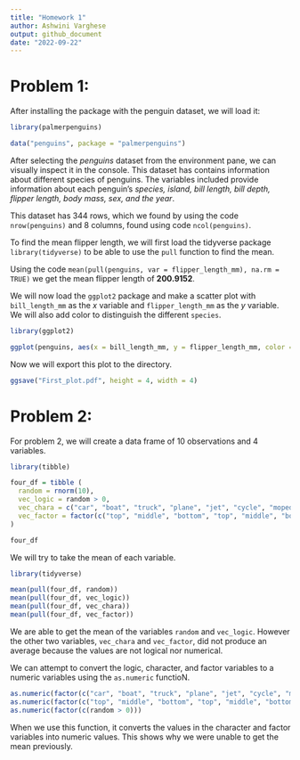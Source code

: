 ```yaml
---
title: "Homework 1"
author: Ashwini Varghese
output: github_document
date: "2022-09-22"
---
```


# Problem 1:

After installing the package with the penguin dataset, we will load it:

```r
library(palmerpenguins)

data("penguins", package = "palmerpenguins")
```
After selecting the _penguins_ dataset from the environment pane, we can visually inspect it in the console. This dataset has contains information about different species of penguins. The variables included provide information about each penguin's _species, island, bill length, bill depth, flipper length, body mass, sex, and the year_.

This dataset has 344 rows, which we found by using the code `nrow(penguins)` and 8 columns, found using code `ncol(penguins)`.

To find the mean flipper length, we will first load the tidyverse package `library(tidyverse)` to be able to use the `pull` function to find the mean.

Using the code `mean(pull(penguins, var = flipper_length_mm), na.rm = TRUE)` we get the mean flipper length of **200.9152**.  


We will now load the `ggplot2` package and make a scatter plot with `bill_length_mm` as the _x_ variable and `flipper_length_mm` as the _y_ variable. We will also add color to distinguish the different `species`. 

```r
library(ggplot2)

ggplot(penguins, aes(x = bill_length_mm, y = flipper_length_mm, color = species)) + geom_point()
```

Now we will export this plot to the directory.

```r
ggsave("First_plot.pdf", height = 4, width = 4)
```


# Problem 2:

For problem 2, we will create a data frame of 10 observations and 4 variables.

```r
library(tibble)

four_df = tibble (
  random = rnorm(10),
  vec_logic = random > 0,
  vec_chara = c("car", "boat", "truck", "plane", "jet", "cycle", "moped", "earth", "sea", "land"),
  vec_factor = factor(c("top", "middle", "bottom", "top", "middle", "bottom", "top", "middle", "bottom", "top"))
)

four_df
```

We will try to take the mean of each variable.

```r
library(tidyverse)

mean(pull(four_df, random))
mean(pull(four_df, vec_logic))
mean(pull(four_df, vec_chara))
mean(pull(four_df, vec_factor))
```
We are able to get the mean of the variables `random` and `vec_logic`. However the other two variables, `vec_chara` and `vec_factor`, did not produce an average because the values are not logical nor numerical.

We can attempt to convert the logic, character, and factor variables to a numeric variables using the `as.numeric` functioN.

```r
as.numeric(factor(c("car", "boat", "truck", "plane", "jet", "cycle", "moped", "earth", "sea", "land")))
as.numeric(factor(c("top", "middle", "bottom", "top", "middle", "bottom", "top", "middle", "bottom", "top")))
as.numeric(factor(c(random > 0)))
```
When we use this function, it converts the values in the character and factor variables into numeric values. This shows why we were unable to get the mean previously.

